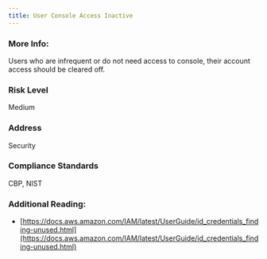 ```yaml
---
title: User Console Access Inactive
---
```


### More Info:

Users who are infrequent or do not need access to console, their account access should be cleared off.

### Risk Level

Medium

### Address

Security

### Compliance Standards

CBP, NIST

### Additional Reading:

- [https://docs.aws.amazon.com/IAM/latest/UserGuide/id_credentials_finding-unused.html](https://docs.aws.amazon.com/IAM/latest/UserGuide/id_credentials_finding-unused.html)
